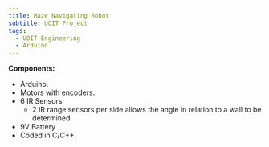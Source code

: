 ```yaml
---
title: Maze Navigating Robot
subtitle: UOIT Project
tags:
  - UOIT Engineering
  - Arduino
---
```


<YouTube id="Y2M-dj2oHoM" />

**Components:**

- Arduino.
- Motors with encoders.
- 6 IR Sensors
  - 2 IR range sensors per side allows the angle in relation to a wall to be determined.
- 9V Battery
- Coded in C/C++.
